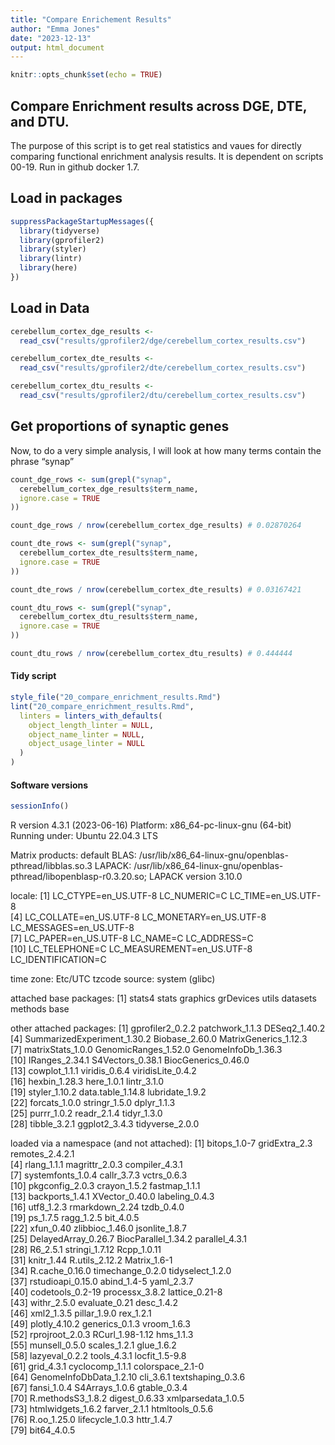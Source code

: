 ```yaml
---
title: "Compare Enrichement Results"
author: "Emma Jones"
date: "2023-12-13"
output: html_document
---
```


```r
knitr::opts_chunk$set(echo = TRUE)
```

## Compare Enrichment results across DGE, DTE, and DTU.

The purpose of this script is to get real statistics and vaues for directly comparing functional enrichment analysis results. It is dependent on scripts 00-19.
Run in github docker 1.7.

## Load in packages

```r
suppressPackageStartupMessages({
  library(tidyverse)
  library(gprofiler2)
  library(styler)
  library(lintr)
  library(here)
})
```

## Load in Data

```r
cerebellum_cortex_dge_results <-
  read_csv("results/gprofiler2/dge/cerebellum_cortex_results.csv")

cerebellum_cortex_dte_results <-
  read_csv("results/gprofiler2/dte/cerebellum_cortex_results.csv")

cerebellum_cortex_dtu_results <-
  read_csv("results/gprofiler2/dtu/cerebellum_cortex_results.csv")
```

## Get proportions of synaptic genes

Now, to do a very simple analysis, I will look at how many terms contain the phrase "synap"

```r
count_dge_rows <- sum(grepl("synap",
  cerebellum_cortex_dge_results$term_name,
  ignore.case = TRUE
))

count_dge_rows / nrow(cerebellum_cortex_dge_results) # 0.02870264

count_dte_rows <- sum(grepl("synap",
  cerebellum_cortex_dte_results$term_name,
  ignore.case = TRUE
))

count_dte_rows / nrow(cerebellum_cortex_dte_results) # 0.03167421

count_dtu_rows <- sum(grepl("synap",
  cerebellum_cortex_dtu_results$term_name,
  ignore.case = TRUE
))

count_dtu_rows / nrow(cerebellum_cortex_dtu_results) # 0.444444
```

#### Tidy script

```r
style_file("20_compare_enrichment_results.Rmd")
lint("20_compare_enrichment_results.Rmd",
  linters = linters_with_defaults(
    object_length_linter = NULL,
    object_name_linter = NULL,
    object_usage_linter = NULL
  )
)
```

#### Software versions

```r
sessionInfo()
```
R version 4.3.1 (2023-06-16)
Platform: x86_64-pc-linux-gnu (64-bit)
Running under: Ubuntu 22.04.3 LTS

Matrix products: default
BLAS:   /usr/lib/x86_64-linux-gnu/openblas-pthread/libblas.so.3 
LAPACK: /usr/lib/x86_64-linux-gnu/openblas-pthread/libopenblasp-r0.3.20.so;  LAPACK version 3.10.0

locale:
 [1] LC_CTYPE=en_US.UTF-8       LC_NUMERIC=C               LC_TIME=en_US.UTF-8       
 [4] LC_COLLATE=en_US.UTF-8     LC_MONETARY=en_US.UTF-8    LC_MESSAGES=en_US.UTF-8   
 [7] LC_PAPER=en_US.UTF-8       LC_NAME=C                  LC_ADDRESS=C              
[10] LC_TELEPHONE=C             LC_MEASUREMENT=en_US.UTF-8 LC_IDENTIFICATION=C       

time zone: Etc/UTC
tzcode source: system (glibc)

attached base packages:
[1] stats4    stats     graphics  grDevices utils     datasets  methods   base     

other attached packages:
 [1] gprofiler2_0.2.2            patchwork_1.1.3             DESeq2_1.40.2              
 [4] SummarizedExperiment_1.30.2 Biobase_2.60.0              MatrixGenerics_1.12.3      
 [7] matrixStats_1.0.0           GenomicRanges_1.52.0        GenomeInfoDb_1.36.3        
[10] IRanges_2.34.1              S4Vectors_0.38.1            BiocGenerics_0.46.0        
[13] cowplot_1.1.1               viridis_0.6.4               viridisLite_0.4.2          
[16] hexbin_1.28.3               here_1.0.1                  lintr_3.1.0                
[19] styler_1.10.2               data.table_1.14.8           lubridate_1.9.2            
[22] forcats_1.0.0               stringr_1.5.0               dplyr_1.1.3                
[25] purrr_1.0.2                 readr_2.1.4                 tidyr_1.3.0                
[28] tibble_3.2.1                ggplot2_3.4.3               tidyverse_2.0.0            

loaded via a namespace (and not attached):
 [1] bitops_1.0-7            gridExtra_2.3           remotes_2.4.2.1        
 [4] rlang_1.1.1             magrittr_2.0.3          compiler_4.3.1         
 [7] systemfonts_1.0.4       callr_3.7.3             vctrs_0.6.3            
[10] pkgconfig_2.0.3         crayon_1.5.2            fastmap_1.1.1          
[13] backports_1.4.1         XVector_0.40.0          labeling_0.4.3         
[16] utf8_1.2.3              rmarkdown_2.24          tzdb_0.4.0             
[19] ps_1.7.5                ragg_1.2.5              bit_4.0.5              
[22] xfun_0.40               zlibbioc_1.46.0         jsonlite_1.8.7         
[25] DelayedArray_0.26.7     BiocParallel_1.34.2     parallel_4.3.1         
[28] R6_2.5.1                stringi_1.7.12          Rcpp_1.0.11            
[31] knitr_1.44              R.utils_2.12.2          Matrix_1.6-1           
[34] R.cache_0.16.0          timechange_0.2.0        tidyselect_1.2.0       
[37] rstudioapi_0.15.0       abind_1.4-5             yaml_2.3.7             
[40] codetools_0.2-19        processx_3.8.2          lattice_0.21-8         
[43] withr_2.5.0             evaluate_0.21           desc_1.4.2             
[46] xml2_1.3.5              pillar_1.9.0            rex_1.2.1              
[49] plotly_4.10.2           generics_0.1.3          vroom_1.6.3            
[52] rprojroot_2.0.3         RCurl_1.98-1.12         hms_1.1.3              
[55] munsell_0.5.0           scales_1.2.1            glue_1.6.2             
[58] lazyeval_0.2.2          tools_4.3.1             locfit_1.5-9.8         
[61] grid_4.3.1              cyclocomp_1.1.1         colorspace_2.1-0       
[64] GenomeInfoDbData_1.2.10 cli_3.6.1               textshaping_0.3.6      
[67] fansi_1.0.4             S4Arrays_1.0.6          gtable_0.3.4           
[70] R.methodsS3_1.8.2       digest_0.6.33           xmlparsedata_1.0.5     
[73] htmlwidgets_1.6.2       farver_2.1.1            htmltools_0.5.6        
[76] R.oo_1.25.0             lifecycle_1.0.3         httr_1.4.7             
[79] bit64_4.0.5  